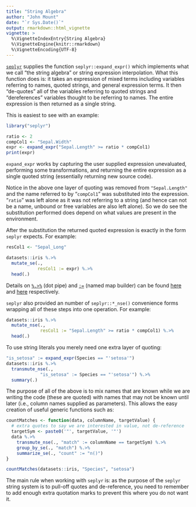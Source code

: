 ```yaml
---
title: "String Algebra"
author: "John Mount"
date: "`r Sys.Date()`"
output: rmarkdown::html_vignette
vignette: >
  %\VignetteIndexEntry{String Algebra}
  %\VignetteEngine{knitr::rmarkdown}
  %\VignetteEncoding{UTF-8}
---
```


[`seplyr`](https://winvector.github.io/seplyr/index.html) supplies the function 
`seplyr::expand_expr()` which implements what we call "the string algebra"
or string expression interpolation.
What this function does is: it takes an expression of mixed terms including variables
referring to names, quoted strings, and general expression terms.  It then "de-quotes"
all of the variables referring to quoted strings and  "dereferences" variables 
thought to be referring to names.  The entire expression is then returned as a single string.

This is easiest to see with an example:

```r
library("seplyr")

ratio <- 2
compCol1 <- "Sepal.Width"
expr <- expand_expr("Sepal.Length" >= ratio * compCol1)
print(expr)
```

`expand_expr` works by capturing the user supplied expression unevaluated, performing some transformations, and returning the entire expression as a single quoted string (essentially
returning new source code).

Notice in the above one layer of quoting was removed from `"Sepal.Length"` and the name
referred to by "`compCol1`" was substituted into the expression. "`ratio`" was left
alone as it was not referring to a string (and hence can not be a name, unbound or free variables
are also left alone).  So we do see the substitution performed does depend on what values
are present in the environment.

After the substitution the returned quoted expression is exactly in the form `seplyr` expects.
For example:

```r
resCol1 <- "Sepal_Long"

datasets::iris %.>%
  mutate_se(., 
            resCol1 := expr) %.>%
  head(.)
```

Details on [`%.>%`](https://winvector.github.io/wrapr/reference/grapes-.-greater-than-grapes.html) (dot pipe) and [`:=`](https://winvector.github.io/wrapr/reference/named_map_builder.html) (named map builder) can be found [here](https://winvector.github.io/wrapr/articles/dot_pipe.html) and [here](https://winvector.github.io/seplyr/articles/named_map_builder.html) respectively.


`seplyr` also provided an number of `seplyr::*_nse()` convenience forms wrapping all of these steps into one operation.  For example:

```r
datasets::iris %.>%
  mutate_nse(., 
             resCol1 := "Sepal.Length" >= ratio * compCol1) %.>%
  head(.)
```

To use string literals you merely need one extra layer of quoting:

```r
"is_setosa" := expand_expr(Species == "'setosa'")
datasets::iris %.>%
  transmute_nse(., 
             "is_setosa" := Species == "'setosa'") %.>%
  summary(.)
```

The purpose of all of the above is to mix names that are known while we are 
writing the code (these are quoted) with names that may not be known until later
(i.e., column names supplied as parameters).  This allows the easy creation of 
useful generic functions such as:

```r
countMatches <- function(data, columnName, targetValue) {
  # extra quotes to say we are interested in value, not de-reference
  targetSym <- paste0('"', targetValue, '"') 
  data %.>%
    transmute_nse(., "match" := columnName == targetSym) %.>%
    group_by_se(., "match") %.>%
    summarize_se(., "count" := "n()")
}

countMatches(datasets::iris, "Species", "setosa")
```

The main rule when working with `seplyr` is: as the purpose of the `seplyr` string system is to pull-off quotes and de-reference, you need to remember to add enough extra quotation marks to prevent this where you do not want it.



